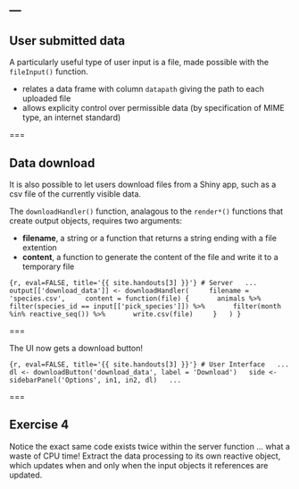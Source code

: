 ---
---

## User submitted data

A particularly useful type of user input is a file, made possible with the `fileInput()` function.

- relates a data frame with column `datapath` giving the path to each uploaded file
- allows explicity control over permissible data (by specification of MIME type, an internet standard)

===

## Data download

It is also possible to let users download files from a Shiny app, such as a csv file of the currently visible data.

The `downloadHandler()` function, analagous to the `render*()` functions that create output objects, requires two arguments:

- **filename**, a string or a function that returns a string ending with a file extention
- **content**, a function to generate the content of the file and write it to a temporary file

```{r, eval=FALSE, title='{{ site.handouts[3] }}'}
# Server
  ...
  output[['download_data']] <- downloadHandler(
    filename = 'species.csv',
    content = function(file) {
      animals %>%
      filter(species_id == input[['pick_species']]) %>%
      filter(month %in% reactive_seq()) %>%
      write.csv(file)
    }
  )
}
```

===

The UI now gets a download button!

```{r, eval=FALSE, title='{{ site.handouts[3] }}'}
# User Interface
  ...
  dl <- downloadButton('download_data', label = 'Download')
  side <- sidebarPanel('Options', in1, in2, dl)
  ...
```

===

## Exercise 4

Notice the exact same code exists twice within the server function ... what a waste of CPU time! Extract the data processing to its own reactive object, which updates when and only when the input objects it references are updated.
